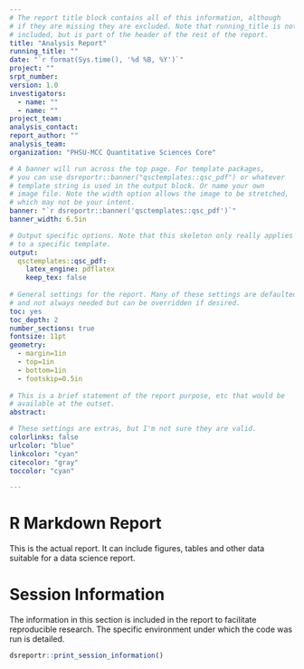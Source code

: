 ```yaml
---
# The report title block contains all of this information, although
# if they are missing they are excluded. Note that running_title is not
# included, but is part of the header of the rest of the report.
title: "Analysis Report"
running_title: ""
date: "`r format(Sys.time(), '%d %B, %Y')`"
project: ""
srpt_number: 
version: 1.0
investigators:
  - name: ""
  - name: ""
project_team:
analysis_contact:
report_author: ""
analysis_team:
organization: "PHSU-MCC Quantitative Sciences Core"

# A banner will run across the top page. For template packages,
# you can use dsreportr::banner("qsctemplates::qsc_pdf") or whatever
# template string is used in the output block. Or name your own
# image file. Note the width option allows the image to be stretched,
# which may not be your intent.
banner: "`r dsreportr::banner('qsctemplates::qsc_pdf')`"
banner_width: 6.5in

# Output specific options. Note that this skeleton only really applies
# to a specific template.
output:
  qsctemplates::qsc_pdf:
    latex_engine: pdflatex
    keep_tex: false
    
# General settings for the report. Many of these settings are defaulted
# and not always needed but can be overridden if desired.
toc: yes
toc_depth: 2
number_sections: true
fontsize: 11pt
geometry:
  - margin=1in
  - top=1in
  - bottom=1in
  - footskip=0.5in
  
# This is a brief statement of the report purpose, etc that would be
# available at the outset.
abstract: 

# These settings are extras, but I'm not sure they are valid.
colorlinks: false
urlcolor: "blue"
linkcolor: "cyan"
citecolor: "gray"
toccolor: "cyan"

---
```


# R Markdown Report
This is the actual report. It can include figures, tables and other data
suitable for a data science report.


<!---
ATTENTION: The below text should remain at the bottom of your markdown
as it provides tables about the runtime environment. You should leave
everything from the start of this paragraph down at the end of the 
document.
--->
\newpage
# Session Information
The information in this section is included in the report to facilitate reproducible research. The specific environment under which the code was run is detailed. 
```r
dsreportr::print_session_information()
```
